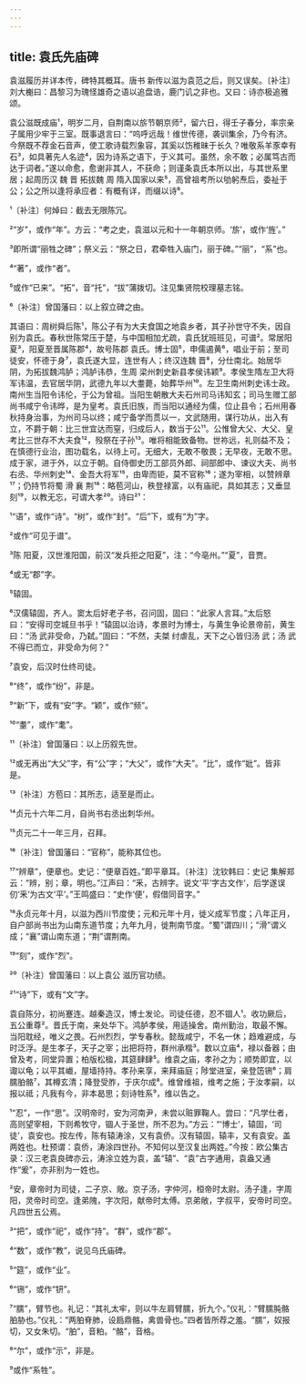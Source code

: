 ```yaml
---
---
---
```

title: 袁氏先庙碑
---







袁滋履历并详本传，碑特其概耳。唐书 新传以滋为袁范之后，则又误矣。〔补注〕刘大櫆曰：昌黎习为瑰怪雄奇之语以追盘诰，鹿门讥之非也。又曰：诗亦极追雅颂。

袁公滋既成庙¹，明岁二月，自荆南以旂节朝京师²，留六日，得壬子春分，率宗亲子属用少牢于三室。既事退言曰：“呜呼远哉！维世传德，袭训集余，乃今有济。今祭既不荐金石音声，使工歌诗载烈象容，其奚以饬稚昧于长久？唯敬系羊豕幸有石³，如具著先人名迹⁴，因为诗系之语下，于义其可。虽然，余不敢；必属笃古而达于词者。”遂以命愈，愈谢非其人，不获命；则谨条袁氏本所以出，与其世系里居；起周历汉 魏 晋 拓拔魏 周 隋入国家以来⁵，高曾祖考所以劬躬焘后，委祉于公；公之所以逢将承应者：有概有详，而缀以诗⁶。

¹〔补注〕何焯曰：截去无限陈冗。

²“岁”，或作“年”。方云：“考之史，袁滋以元和十一年朝京师。‘旂’，或作‘旌’。”

³即所谓“丽牲之碑”；祭义云：“祭之日，君牵牲入庙门，丽于碑。”“丽”，“系”也。

⁴“著”，或作“者”。

⁵或作“已来”。“拓”，音“托”，“拔”蒲拨切。注见集贤院校理墓志铭。

⁶〔补注〕曾国藩曰：以上叙立碑之由。

其语曰：周树舜后陈¹，陈公子有为大夫食国之地袁乡者，其子孙世守不失，因自别为袁氏。春秋世陈常压于楚，与中国相加尤疏，袁氏犹班班见，可谱²。常居阳夏³，阳夏至晋属陈郡⁴，故号陈郡 袁氏。博士固⁵，申儒遏黄⁶，唱业于前；至司徒安，怀德于身⁷，袁氏遂大显，连世有人；终汉连魏 晋⁸，分仕南北。始居华阴，为拓拔魏鸿胪；鸿胪讳恭，生周 梁州刺史新县孝侯讳颖⁹。孝侯生隋左卫大将军讳温，去官居华阴，武德九年以大耋薨，始葬华州¹⁰。左卫生南州刺史讳士政。南州生当阳令讳伦，于公为曾祖。当阳生朝散大夫石州司马讳知玄；司马生赠工部尚书咸宁令讳晔，是为皇考。袁氏旧族，而当阳以通经为儒，位止县令；石州用春秋持身治事，为州司马以终；咸宁备学而贯以一，文武随用，谋行功从，出入有立，不爵于朝：比三世宜达而窒，归成后人，数当于公¹¹。公惟曾大父、大父、皇考比三世存不大夫食¹²，殁祭在子孙¹³。唯将相能致备物。世祢远，礼则益不及；在慎德行业治，图功载名，以待上可。无细大，无敢不敬畏；无早夜，无敢不思。成于家，进于外，以立于朝。自侍御史历工部员外郎、祠部郎中、谏议大夫、尚书右丞、华州刺史¹⁴、金吾大将军¹⁵，由卑而钜，莫不官称¹⁶；遂为宰相，以赞辨章¹⁷；仍持节将蜀 滑 襄 荆¹⁸：略苞河山，秩登禄富，以有庙祀，具如其志；又垂显刻¹⁹，以教无忘，可谓大孝²⁰。诗曰²¹：

¹“语”，或作“诗”。“树”，或作“封”。“后”下，或有“为”字。

²或作“可见于谱”。

³陈 阳夏，汉世淮阳国，前汉“发兵拒之阳夏”，注：“今亳州。”“夏”，音贾。

⁴或无“郡”字。

⁵辕固。

⁶汉儒辕固，齐人。窦太后好老子书，召问固，固曰：“此家人言耳。”太后怒曰：“安得司空城旦书乎！”辕固以治诗，孝景时为博士，与黄生争论景帝前，黄生曰：“汤 武非受命，乃弑。”固曰：“不然，夫桀 纣虐乱，天下之心皆归汤 武；汤 武不得已而立，非受命为何？”

⁷袁安，后汉时仕终司徒。

⁸“终”，或作“纷”，非是。

⁹“新”下，或有“安”字。“颖”，或作“频”。

¹⁰“耋”，或作“耄”。

¹¹〔补注〕曾国藩曰：以上历叙先世。

¹²或无再出“大父”字，有“公”字；“大父”，或作“大夫”。“比”，或作“妣”。皆非是。

¹³〔补注〕方苞曰：其所志，适至是而止。

¹⁴贞元十六年二月，自尚书右丞出刺华州。

¹⁵贞元二十一年三月，召拜。

¹⁶〔补注〕曾国藩曰：“官称”，能称其位也。

¹⁷“辨章”，便章也。史记：“便章百姓。”即平章耳。〔补注〕沈钦韩曰：史记 集解郑云：“辨，别；章，明也。”江声曰：“釆，古辨字。说文‘平’字古文作‘，后学遂误仞‘釆’为古文‘平’。”王鸣盛曰：“史作‘便’，假借同音字。”

¹⁸永贞元年十月，以滋为西川节度使；元和元年十月，徙义成军节度；八年正月，自户部尚书出为山南东道节度；九年九月，徙荆南节度。“蜀”谓四川；“滑”谓义成；“襄”谓山南东道；“荆”谓荆南。

¹⁹“刻”，或作“烈”。

²⁰〔补注〕曾国藩曰：以上袁公 滋历官功绩。

²¹“诗”下，或有“文”字。

袁自陈分，初尚蹇连。越秦造汉，博士发论。司徒任德，忍不锢人¹。收功厥后，五公重尊²。晋氏于南，来处华下。鸿胪孝侯，用适操舍。南州勤治，取最不懈。当阳耽经，唯义之畏。石州烈烈，学专春秋。懿哉咸宁，不名一休；趋难避成，与时泛浮。是生孝子，天子之宰；出把将符，群州承楷³。数以立庙⁴，禄以备器；由曾及考，同堂异置；柏版松楹，其筵肆肆⁵。维袁之庙，孝孙之为；顺势即宜，以诹以龟；以平其巇，屋墙持持。孝孙来享，来拜庙庭；陟堂进室，亲登笾铏⁶；肩臑胉骼⁷，其樽玄清；降登受胙，于庆尔成⁸。维曾维祖，维考之施；于汝孝嗣，以报以祗；凡我有今，非本曷思；刻诗牲系⁹，维以告之。

¹“忍”，一作“思”。汉明帝时，安为河南尹，未尝以赃罪鞠人。尝曰：“凡学仕者，高则望宰相，下则希牧守，锢人于圣世，所不忍为。”方云：“‘博士’，辕固，‘司徒’，袁安也。按左传，陈有辕涛涂，又有袁侨。汉有辕固，辕丰，又有袁安。盖两姓也。杜预谓：袁侨，涛涂四世孙。不知何以至汉复出两姓。”今按：欧公集古录：汉三老袁良碑亦云，涛涂立姓为袁，盖“辕”、“袁”古字通用，袁盎又通作“爰”，亦非别为一姓也。

²安，章帝时为司徒，二子京、敞。京子汤，字仲河，桓帝时太尉。汤子逢，字周阳，灵帝时司空。逢弟隗，字次阳，献帝时太傅。京弟敞，字叔平，安帝时司空。凡四世五公焉。

³“把”，或作“祀”，或作“持”。“群”，或作“郡”。

⁴“数”，或作“教”，说见乌氏庙碑。

⁵“筵”，或作“业”。

⁶“铏”，或作“钘”。

⁷“臑”，臂节也。礼记：“其礼太牢，则以牛左肩臂臑，折九个。”仪礼：“臂臑肫骼胉胁也。”仪礼：“两胉脊肺，设扃鼎骼，禽兽骨也。”四者皆所荐之羞。“臑”，奴报切，又女朱切。“胉”，音粕。“骼”，音格。

⁸“尔”，或作“示”，非是。

⁹或作“系牲”。